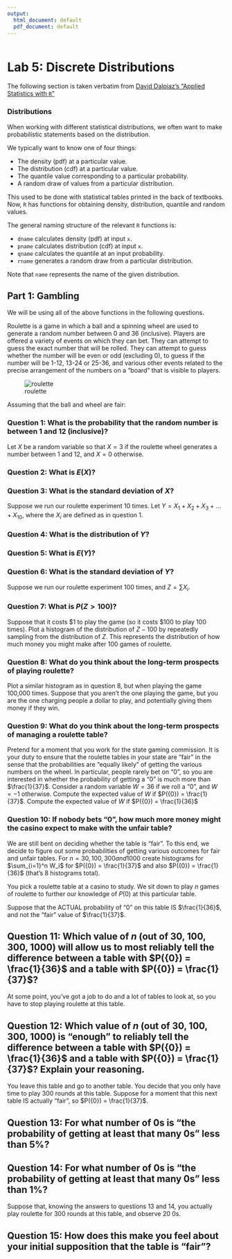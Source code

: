 ```yaml
---
output:
  html_document: default
  pdf_document: default
---
```


```r
```

# Lab 5: Discrete Distributions

The following section is taken verbatim from [David Dalpiaz's "Applied Statistics with `R`"](https://daviddalpiaz.github.io/appliedstats/probability-and-statistics-in-r.html#distributions)

### Distributions

When working with different statistical distributions, we often want to make probabilistic statements based on the distribution.

We typically want to know one of four things:

* The density (pdf) at a particular value.
* The distribution (cdf) at a particular value.
* The quantile value corresponding to a particular probability.
* A random draw of values from a particular distribution.

This used to be done with statistical tables printed in the back of textbooks. Now, `R` has functions for obtaining density, distribution, quantile and random values.

The general naming structure of the relevant `R` functions is:

* `dname` calculates density (pdf) at input `x`.
* `pname` calculates distribution (cdf) at input `x`.
* `qname` calculates the quantile at an input probability.
* `rname` generates a random draw from a particular distribution.

Note that `name` represents the name of the given distribution.

## Part 1: Gambling

We will be using all of the above functions in the following questions.

Roulette is a game in which a ball and a spinning wheel are used to generate a random number between 0 and 36 (inclusive).  Players are offered a variety of events on which they can bet.  They can attempt to guess the exact number that will be rolled.  They can attempt to guess whether the number will be even or odd (excluding 0), to guess if the number will be 1-12, 13-24 or 25-36, and various other events related to the precise arrangement of the numbers on a "board" that is visible to players.

![roulette](roulette.jpeg)

Assuming that the ball and wheel are fair:

### Question 1: What is the probability that the random number is between 1 and 12 (inclusive)?

Let $X$ be a random variable so that $X = 3$ if the roulette wheel generates a number between 1 and 12, and $X = 0$ otherwise.

### Question 2: What is $E(X)$?

### Question 3: What is the standard deviation of $X$?

Suppose we run our roulette experiment 10 times.  Let $Y = X_1 + X_2 + X_3 + ... + X_{10}$, where the $X_i$ are defined as in question 1.

### Question 4: What is the distribution of $Y$?

### Question 5: What is $E(Y)$?

### Question 6: What is the standard deviation of $Y$?

Suppose we run our roulette experiment 100 times, and $Z = \sum X_i$.

### Question 7: What is $P(Z > 100)$?

Suppose that it costs $\$1$ to play the game (so it costs $\$100$ to play 100 times).  Plot a histogram of the distribution of $Z - 100$ by repeatedly sampling from the distribution of $Z$.  This represents the distribution of how much money you might make after 100 games of roulette.

### Question 8: What do you think about the long-term prospects of playing roulette?

Plot a similar histogram as in question 8, but when playing the game 100,000 times.  Suppose that you aren't the one playing the game, but you are the one charging people a dollar to play, and potentially giving them money if they win.

### Question 9: What do you think about the long-term prospects of managing a roulette table?

Pretend for a moment that you work for the state gaming commission.  It is your duty to ensure that the roulette tables in your state are "fair" in the sense that the probabilities are "equally likely" of getting the various numbers on the wheel.  In particular, people rarely bet on "0", so you are interested in whether the probability of getting a "0" is much more than $\frac{1}{37}$.  Consider a random variable $W = 36$ if we roll a "0", and $W = -1$ otherwise.  Compute the expected value of $W$ if $P({0}) = \frac{1}{37}$.  Compute the expected value of $W$ if $P({0}) = \frac{1}{36}$

### Question 10: If nobody bets "0", how much more money might the casino expect to make with the unfair table?

We are still bent on deciding whether the table is "fair".  To this end, we decide to figure out some probabilities of getting various outcomes for fair and unfair tables.  For $n = 30, 100, 300 and 1000$ create histograms for $\sum_{i=1}^n W_i$ for $P({0}) = \frac{1}{37}$ and also $P({0}) = \frac{1}{36}$ (that's 8 histograms total).  

You pick a roulette table at a casino to study.  We sit down to play $n$ games of roulette to further our knowledge of $P({0})$ at this particular table.

Suppose that the ACTUAL probability of "0" on this table IS $\frac{1}{36}$, and not the "fair" value of $\frac{1}{37}$.

## Question 11: Which value of $n$ (out of 30, 100, 300, 1000) will allow us to most reliably tell the difference between a table with $P({0}) = \frac{1}{36}$ and a table with $P({0}) = \frac{1}{37}$?

At some point, you've got a job to do and a lot of tables to look at, so you have to stop playing roulette at this table.

## Question 12: Which value of $n$ (out of 30, 100, 300, 1000) is "enough" to reliably tell the difference between a table with $P({0}) = \frac{1}{36}$ and a table with $P({0}) = \frac{1}{37}$?  Explain your reasoning.

You leave this table and go to another table.  You decide that you only have time to play 300 rounds at this table.  Suppose for a moment that this next table IS actually "fair", so $P({0}) = \frac{1}{37}$.

## Question 13: For what number of 0s is "the probability of getting at least that many 0s" less than 5%?

## Question 14: For what number of 0s is "the probability of getting at least that many 0s" less than 1%?

Suppose that, knowing the answers to questions 13 and 14, you actually play roulette for 300 rounds at this table, and observe 20 0s. 

## Question 15: How does this make you feel about your initial supposition that the table is "fair"?
